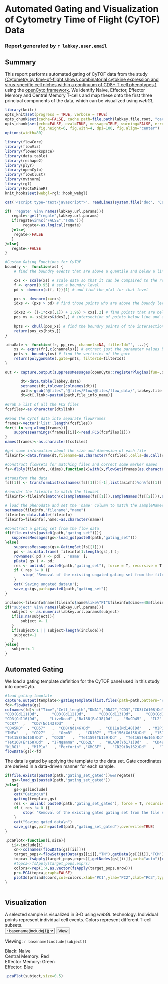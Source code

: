 # Automated Gating and Visualization of Cytometry Time of Flight (CyTOF) Data
### Report generated by `r labkey.user.email`

## Summary
This report performs automated gating of CyTOF data from the study <a href="http://www.ncbi.nlm.nih.gov/pubmed/22265676" target="_blank">(Cytometry by time-of-flight shows combinatorial cytokine expression and virus-specific cell niches within a continuum of CD8+ T cell phenotypes.)</a> using the [openCyto framework](http://www.bioconductor.org/packages/2.14/bioc/html/openCyto.html). We identify Naive, Effector, Effector Memory and Central Memory T-cells and map these onto the first three principal components of the data, which can be visualized using *webGL*.

```r
library(knitr)
opts_knit$set(progress = TRUE, verbose = TRUE)
opts_chunk$set(cache=FALSE, cache.path=file.path(labkey.file.root, "cache/CyTOF_PCA/", labkey.user.email, ""))
opts_chunk$set(echo=FALSE, eval=TRUE, message=TRUE, warning=FALSE, error=TRUE, dev="png",
               fig.height=6, fig.with=4, dpi=100, fig.align="center")
options(width=80)
```

```r
library(flowCore)
library(flowViz)
library(flowWorkspace)
library(data.table)
library(reshape2)
library(plyr)
library(openCyto)
library(flowClust)
library(mvtnorm)
library(rgl)
library(FactoMineR)
knit_hooks$set(webgl=rgl::hook_webgl)
```

```r
cat('<script type="text/javascript">', readLines(system.file('doc', 'CanvasMatrix.js', package = 'rgl', mustWork=TRUE)), '</script>', sep = '\n')
```

```r
if( 'regate' %in% names(labkey.url.params)){
   regate<-get("regate",labkey.url.params)
   if(regate%in%c("FALSE","TRUE")){
        regate<-as.logical(regate)
   }else{
    regate<-FALSE
   }
}else{
   regate<-FALSE
}
```
   
```r
    
#Custom Gating Functions for CyTOF
boundry <-  function(xs) {
    # find the boundry events that are above a quantile and below a line 

    cxs <- scale(xs) # scale data so that it can be compaired to the results from qnorm
    f <- qnorm(0.95) # set a boundry level
    pd <- dmvnorm(c(f, f))[1] # and find the p(x) for that level

    pxs <- dmvnorm(x=cxs)  
    idxs <- (pxs > pd) # find those points who are above the boundy level

    idxs2 <- ((-1*cxs[,1]) + 1.96) > cxs[,2] # find points that are below the line with y=-1*x+b 
    pos_xs <- xs[idxs&idxs2,] # intersection of points below line and above threshold level
 
    hpts <- chull(pos_xs) # find the boundry points of the intersection of cells
    return(pos_xs[hpts,])
}

.dnaGate <- function(fr, pp_res, channels=NA, filterId="", ...){ 
    xs <- exprs(fr[,c(channels)]) # extract just the parameter values being inspected
    pnts <- boundry(xs) # find the verticies of the gate
    return(polygonGate(.gate=pnts, filterId=filterId))
}

out <- capture.output(suppressMessages(openCyto::registerPlugins(fun=.dnaGate,methodName='dnaGate', dep='mvtnorm')))
```
   
```r
       dt<-data.table(labkey.data)
       setnames(dt,tolower(colnames(dt)))
       path<-gsub("@files","@files/Flow/@files/flow_data/",labkey.file.root)
       dt=dt[,link:=paste0(path,file_info_name)]
     
#Grab a list of all the FCS files
fcsfiles<-as.character(dt$link)
 
#Read the CyTof data into separate flowFrames
frames<-vector('list',length(fcsfiles))
for(i in seq_along(frames)){
    suppressWarnings(frames[[i]]<-read.FCS(fcsfiles[i]))
}
names(frames)<-as.character(fcsfiles)

#get some information about the size and dimension of each file
fileinfo<-data.frame(dt,filename=as.character(fcsfiles),cells=do.call(c,lapply(frames,nrow)),dims=do.call(c,lapply(frames,ncol)))
```

   
```r
#construct flowsets for matching files and correct some marker names
fs<-dlply(fileinfo,.(dims),function(x)with(x,flowSet(frames[as.character(filename)])))
```
   
```r
#transform the data
fs[[1]] <- transformList(colnames(fs[[1]])[-1],list(asinh))%on%fs[[1]]
```
          
```r
#reorder the fileinfo to match the flowset
fileinfo<-fileinfo[match(c(sampleNames(fs[[1]]),sampleNames(fs[[2]])),as.character(fileinfo$filename)),]

# load the phenodata and set the 'name' column to match the sampleNames
setnames(fileinfo,"filename","name")
fileinfo<-data.table(fileinfo)
fileinfo=fileinfo[,name:=as.character(name)]
```
          
```r
#Construct a gating set from the flow data
if(file.exists(paste0(path,"gating_set"))){
   suppressMessages(gs<-load_gs(paste0(path,"gating_set")))
}else{
    suppressMessages(gs<-GatingSet(fs[[1]]))
    pd <- as.data.frame( fileinfo[1:length(gs),] );
    rownames( pd ) <- pd[ , 'name' ]; 
    pData( gs ) <- pd;
    res <- unlink( paste0(path,"gating_set"), force = T, recursive = T );
    if ( res != 0 ){
        stop( 'Removal of the existing ungated gating set from the file system failed' );
    }
    cat('Saving ungated data\n');
    save_gs(gs,path=paste0(path,"gating_set"))
}          
```

```r
include<-fileinfo$name[fileinfo$name%like%"PI"&fileinfo$dims==48&fileinfo$cells>20000]
if("subject" %in% names(labkey.url.params)){
   subject <- as.numeric(labkey.url.params$subject)
   if(is.na(subject)){
       subject <- 1
   }
   if(subject<1 || subject>length(include)){
    subject<-1
   }
}else{
   subject<-1
}
```
## Automated Gating   
We load a gating template definition for the CyTOF panel used in this study into openCyto.

```r
#load gating template
capture.output(template<-gatingTemplate(list.files(path=path,pattern="csv",full=TRUE)),file="/dev/null")
fd<-flowData(gs)
colnames(fd)<-c("Time","Cell_length","DNA1","DNA2","CD3","CD3(Cd108)Dd","CD3(Cd110)Dd",
"CD3(Cd111)Dd",      "CD3(Cd112)Dd",      "CD3(Cd113)Dd",      "CD3(Cd114)Dd",
"CD3(Cd116)Dd",     "LiveDead" ,"Ba138(Ba138)Dd"  ,  "MuCD45" ,  "IL2"  , 
"CCR7"  ,   "CD7(Nd143)Dd"    , 
"CD45RO"  , "CD57"   ,  "CD8(Nd146)Dd"    ,  "CD11a(Nd148)Dd"   , "MIP1b"   , "CD69(Sm149)Dd"    ,
"TNFa"   ,  "CD27"   ,  "GzmB"   ,  "CD107" , "Tet156(Gd156)Dd"  , "157blank(Gd157)Dd",
"Tet158(Gd158)Dd" ,  "CD28"   ,  "Tet159(Tb159)Dd" ,  "Tet165(Ho165)Dd" ,  "CD45RA"  , "CD43(Er167)Dd"    ,
"Tet168(Er168)Dd"  , "IFNgamma" ,"CD62L"  ,  "HLADR(Yb171)Dd"  ,  "CD49d(Yb172)Dd"  ,  "blank173(Yb173)Dd",
"KLRG1"   , "MIP1a"   , "Perforin" ,"GMCSF" ,   "CD29(Dy162)Dd"   ,  "Tet164(Dy164)Dd" )
flowData(gs)<-fd
```
The data is gated by applying the template to the data set. Gate coordinates are derived in a data-driven manner for each sample.  
   
```r
if(file.exists(paste0(path,"gating_set_gated"))&&!regate){
   gs<-load_gs(paste0(path,"gating_set_gated"))
}else{
    gs<-gs[include]
    cat("Gating\n")
    gating(template,gs)
    res <- unlink( paste0(path,"gating_set_gated"), force = T, recursive = T );
    if ( res != 0 ){
        stop( 'Removal of the existing gated gating set from the file system failed' );
    }
    cat("Saving gated data\n")
    save_gs(gs,path=paste0(path,"gating_set_gated"),overwrite=TRUE)
}
```
          
          
```r
.pcaPlot<-function(i,size){
   ii<-include[i]
    cn<-colnames(flowData(gs[[ii]]))
    target_pops<-flowSet(getData(gs[[ii]],"TN"),getData(gs[[ii]],"TCM"),getData(gs[[ii]],"TEM"),getData(gs[[ii]],"TEF"))
    topca<-fsApply(target_pops,exprs)[,getNodes(gs[[ii]],path="auto")[c(9,10,11,12,13,14,15,16,17,18,19)]]
    #topca<-fsApply(target_pops,exprs)
    colors<-rep(1:4,as.vector(fsApply(target_pops,nrow)))
    pr<-PCA(topca,graph=FALSE)
    plot3d(pr$ind$coord,col=colors,xlab="PC1",ylab="PC2",zlab="PC3",type="s",size=size,box=F)
}
          

```

## Visualization  
A selected sample is visualized in 3-D using *webGL* technology. Individual points represent individual cell events. Colors represent different T-cell subsets.
<script>
    jQuery( document ).ready( function(){
        jQuery('#filesFCS').attr( 'action', '/project' + LABKEY.container.parentPath + '/' + LABKEY.container.title + '/begin.view?' );
    });
</script>
<form id="filesFCS" method="GET">
    <select name="subject">
        <option value="1">`r basename(include[1])`</option>
        <option value="2">`r basename(include[2])`</option>
    </select>
    <input type="hidden" name="pageId" value="Visualization">
    <input type="hidden" name="regate" value="FALSE">
    <input type="submit" value="View">
</form>

Viewing: `r basename(include[subject])`  

Black: Naive  
Central Memory: Red  
Effector Memory: Green  
Effector: Blue
                 
```r
.pcaPlot(subject,size=0.5)
```

<style type="text/css">
#plot3dcanvas {
    border: 1px black solid;
}
</style>

